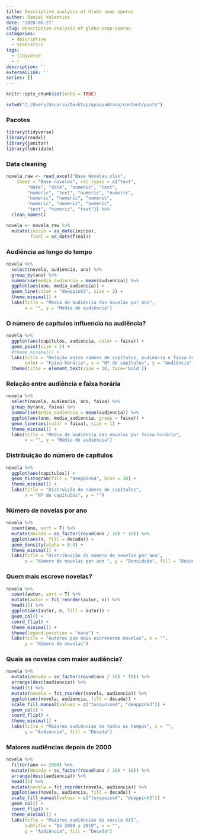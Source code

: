 ```yaml
---
title: Descriptive analysis of Globo soap operas
author: Daniel Valentins
date: '2020-06-27'
slug: descriptive-analysis-of-globo-soap-operas
categories:
  - descriptive
  - statistics
tags:
  - tidyverse
  - r
description: ''
externalLink: ''
series: []
---
```


```r
knitr::opts_chunk$set(echo = TRUE) 

setwd("C:/Users/Usuario/Desktop/quiquadrado/content/posts")
```

### Pacotes
```r
library(tidyverse)
library(readxl)
library(janitor)
library(lubridate)
```

### Data cleaning
```r
novela_raw <- read_excel("Base Novelas.xlsx", 
    sheet = "Base novelas", col_types = c("text", 
        "date", "date", "numeric", "text", 
        "numeric", "text", "numeric", "numeric", 
        "numeric", "numeric", "numeric", 
        "numeric", "numeric", "numeric", 
        "text", "numeric", "text")) %>%
  clean_names()

novela <- novela_raw %>%
  mutate(inicio = as_date(inicio),
         final = as_date(final))
```

### Audiência ao longo do tempo
```r
novela %>%
  select(novela, audiencia, ano) %>%
  group_by(ano) %>%
  summarise(media_audiencia = mean(audiencia)) %>%
  ggplot(aes(ano, media_audiencia)) +
  geom_line(color = "deeppink3", size = 2) +
  theme_minimal() +
  labs(title = "Média de audiência das novelas por ano",
       x = "", y = "Média de audiência")
```

### O número de capítulos influencia na audiência?
```r
novela %>%
  ggplot(aes(capitulos, audiencia, color = faixa)) +
  geom_point(size = 2) +
  #theme_minimal() +
  labs(title = "Relação entre número de capítulos, audiência e faixa horária",
       color = "Faixa horária", x = "Nº de capítulos", y = "Audiência") +
  theme(title = element_text(size = 10, face='bold'))
```

### Relação entre audiência e faixa horária
```r
novela %>%
  select(novela, audiencia, ano, faixa) %>%
  group_by(ano, faixa) %>%
  summarise(media_audiencia = mean(audiencia)) %>%
  ggplot(aes(ano, media_audiencia, group = faixa)) +
  geom_line(aes(color = faixa), size = 1) +
  theme_minimal() +
  labs(title = "Média de audiência das novelas por faixa horária",
       x = "", y = "Média de audiência")
```

### Distribuição do número de capítulos
```r
novela %>%
  ggplot(aes(capitulos)) +
  geom_histogram(fill = "deeppink4", bins = 30) +
  theme_minimal() +
  labs(title = "Distruição do número de capítulos",
       x = "Nº de capítulos", y = "")
```

### Número de novelas por ano
```r
novela %>%
  count(ano, sort = T) %>%
  mutate(decada = as_factor(round(ano / 10) * 10)) %>%
  ggplot(aes(n, fill = decada)) +
  geom_density(alpha = 0.8) +
  theme_minimal() +
  labs(title = "Distribuição do número de novelas por ano", 
       x = "Número de novelas por ano ", y = "Densidade", fill = "Década")
```

### Quem mais escreve novelas?
```r
novela %>% 
  count(autor, sort = T) %>%
  mutate(autor = fct_reorder(autor, n)) %>%
  head(15) %>%
  ggplot(aes(autor, n, fill = autor)) +
  geom_col() +
  coord_flip() +
  theme_minimal() +
  theme(legend.position = "none") +
  labs(title = "Autores que mais escreveram novelas", x = "",
       y = "Número de novelas")
```

### Quais as novelas com maior audiência?
```r
novela %>%
  mutate(decada = as_factor(round(ano / 10) * 10)) %>%
  arrange(desc(audiencia)) %>%
  head(15) %>%
  mutate(novela = fct_reorder(novela, audiencia)) %>%
  ggplot(aes(novela, audiencia, fill = decada)) +
  scale_fill_manual(values = c("turquoise4", "deeppink3")) +
  geom_col() +
  coord_flip() +
  theme_minimal() +
  labs(title = "Maiores audiências de todos os tempos", x = "",
       y = "Audiência", fill = "Década")
```

### Maiores audiências depois de 2000
```r
novela %>%
  filter(ano >= 2000) %>%
  mutate(decada = as_factor(round(ano / 10) * 10)) %>%
  arrange(desc(audiencia)) %>%
  head(15) %>%
  mutate(novela = fct_reorder(novela, audiencia)) %>%
  ggplot(aes(novela, audiencia, fill = decada)) +
  scale_fill_manual(values = c("turquoise4", "deeppink3")) +
  geom_col() +
  coord_flip() +
  theme_minimal() +
  labs(title = "Maiores audiências do século XXI",
       subtitle = "De 2000 a 2019", x = "",
       y = "Audiência", fill = "Década")
```

